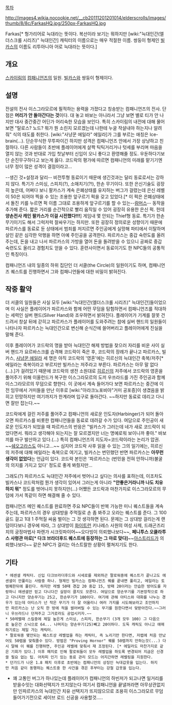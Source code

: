 [[목차]]

http://images4.wikia.nocookie.net/__cb20111201201014/elderscrolls/images/thumb/8/8c/FarkasHQ.jpg/250px-FarkasHQ.jpg

Farkas[* 헝가리어로 늑대라는 뜻이다. 복선이라 보기는 뭐하지만 [wiki:"늑대인간(엘더스크롤 시리즈)" 늑대인간] 캐릭터의 이름으로는 매우 적절한 이름. 쌍둥이 형제인 [[빌카스]]의 이름도 리투아니아 어로 늑대라는 뜻이다.]

== 개요 ==
[[스카이림]]의 [[컴패니언즈]]의 일원. [[빌카스]]와 쌍둥이 형제이다.

== 설명 ==
전설의 전사 이스그라모르에 필적하는 용력을 가졌다고 칭송받는 컴패니언즈의 전사. 단점은 '''머리가 안 돌아간다는 것'''이다. 대 놓고 바보는 아니라서 그냥 보면 별로 티가 안 나지만 대사 중간중간 어딘가 어리숙한 모습을 보인다. 특히 스카이림의 내전에 대해 물어보면 "탈로스? 노드? 뭐가 뭔 소린지 모르겠는데 나한테 누굴 작살내야 하는지나 알려줘" 식의 태도를 취한다. [wiki:"사냥꾼 에일라" 에일라]가 그를 부르는 애칭은 Ice-brain(…). 단순무식한 무투파이긴 하지만 성격은 컴패니언즈 안에서 가장 상냥하고 친절하다. 다른 사람들이 초반에 플레이어에게 살짝 틱틱거리거나 텃세를 부리며 마음을 열지 않는 것과 반대로 가입 첫날부터 신입이 오니 좋다고 환영해줄 정도. 우둔하다기보단 순진무구하다고 보는게 옳다.
코드락의 평가에 따르면 컴패니언의 미래를 맡기기엔 너무 정이 많은 성격이 결점이라고...


--생긴 것+설정과 달리-- 비전투형 동료이기 때문에 생긴것과는 달리 동료로서는 강하지 않다. 특기가 스미싱, 스피치(?), 소매치기(?!), 한손 무기이다. 또한 은신기술도 굉장히 높은데, 어쩌다 보니 팔카스가 계속 은폐상태를 유지하는 버그가 걸렸는데 은신 레벨이 50은 되어야 찍을 수 있는 조용한 앞구르기 퍽을 갖고 있었다.[* 이 퍽은 은폐상태에서 돌진 키를 누르면 퍽 이름 그대로 조용하게 앞구르기를 할 수 있는--[[람머스]]-- 동작을 추가해 준다. 짧은 거리를 순간적으로 빨리 움직일 수 있어 굉장히 유용한 은신 퍽. 헌데 '''양손전사 캐인 팔카스가 이걸 시전했다!!!'''] 게임내 몇 안되는 Thief형 동료. 특기가 한손 무기이기도 해서 그럭저럭 잘싸우기는 하지만. 또한 굉장히 정의로운 성향이기 때문에 파르카스를 동료로 둔 상태에서 범죄를 저지르면 주인공에게 실망해 파티에서 이탈하며 살인 같은 심각한 악행을 하면 아예 주인공을 공격한다. 파르카스는 중갑 숙련도를 올려 주는데, 돈을 내고 나서 파르카스의 가방을 열어 돈을 돌려받을 수 있으니 공짜로 중갑 숙련도도 올리고 경험치도 얻을 수 있다. 훈련사이면서 동료이기도 한 NPC들의 공통적인 특징이다.

컴패니언즈 내의 일종의 하위 집단인 더 서클(the Circle)의 일원이기도 하며, 컴패니언즈 퀘스트를 진행하면서 그와 컴패니언들에 대한 비밀이 밝혀진다.

== 작중 활약 ==
더 서클의 일원들은 사실 모두 [wiki:"늑대인간(엘더스크롤 시리즈)" 늑대인간]들이었으며 이 사실은 플레이어가 파르카스와 함께 어떤 무덤을 탐험하면서 컴패니언즈를 적대하는 세력인 실버 핸드(Silver Hand)와 조우하면서 밝혀진다. 플레이어가 기계를 잘못 건드려서 창살 뒤에 갇히고 파르카스가 플레이어를 도와주려는 참에 실버 핸드의 일원들이 나타나자 파르카스는 늑대인간으로 변신해 순식간에 쓸어버리고 플레이어에게 진실을 말해 준다.

이후 플레이어가 코드락의 명을 받아 늑대인간 해제 방법을 찾으러 자리를 비운 사이 실버 핸드가 요르바스크를 습격해 코드락이 죽은 후, 코드락의 장례가 끝나고 파르카스, 빌카스, [[사냥꾼 에일라]] 세 명은 아직 코드락의 '영혼'에는 히르신의 늑대인간 축복/저주[* 에일라는 축복이라고 부르지만 빌카스는 저주라고 부른다. 파르카스는 아무 말 없다(...).]가 걸려있기 때문에 코드락의 생전 소원대로 [[히르신]]의 저주에서 코드락의 영혼을 풀어주기 위해 이올런드가 복구한 이스그라모르의 도끼 우쓰라드를 가진 주인공과 함께 이스그라모르의 무덤으로 향한다. 이 곳에서 계속 들어가다 보면 파르카스는 중간에 이전 임무에서 거미들을 만난 이후로 [wiki:"아라크노포비아"거미 공포증]이 생겼음을 밝히고 민망하지만 여기까지가 한계라며 입구로 돌아간다. ~~하지만 동료로 데리고 다니면 잘만 잡는다.~~ 

코드락에게 걸린 저주를 풀어주고 컴패니언의 새로운 인도자(Harbinger)가 되어 돌아오면 파르카스를 비롯한 컴패니언들을 동료로 데려갈 수가 있다. 여담으로 주인공이 새로운 인도자가 되었을 때 파르카스의 반응은 "빌카스가 그러는데 네가 새로 코드락이 되었다면서. 뭐라고 생각해야 되는지는 잘 모르겠지만 너는 명예로워 보이니까 좋아." 바보끼를 마구 발산하고 있다.(…) 특히 컴패니언즈의 지도자=코드락이라는 논리가 압권. ~~[[쉐오고라스]]도 아니고...~~ 심지어 코드락 사후 읽을 수 있는 그의 일기에는, 히르신의 저주에 대해 에일라는 축복으로 여기고, 빌카스는 번민했던 반면 파르카스는 '''아무런 생각이 없었다'''는 언급이 있다. 코드락 본인은 '파르카스는 (번민을 전혀 안하니까)불굴의 의지를 가지고 있다' 정도로 좋게 봐줬지만...

그래도(?) 파르카스도 늑대인간 저주에서 벗어나고 싶다는 의사를 표하는데, 이조차도 빌카스나 코드락처럼 뭔가 생각이 있어서 그러는게 아니라 '''"안좋은거라니까 나도 치유하지 뭐"''' 정도를 벗어나지 못하지만(...) 어쨌든 코드락과 마찬가지로 이스그라모르의 무덤에 가서 똑같이 하면 해결해 줄 수 있다.

컴패니언즈 메인 퀘스트를 완료하면 주요 NPC들이 반복 가능한 미니 퀘스트들을 계속 주는데, 파르카스의 경우 상대방을 주먹질로 손 좀 봐주고 오라는 퀘스트를 준다. 그 100골드 걸고 1대 1 주먹질 싸움 벌이는 그 것 생각하면 된다. 문제는 그 상대방 걸리는게 랜덤이다보니 경우에 따라, 그 상대방이 [[화이트런]] 키나레스 사원의 여성 사제, 드래곤즈리치의 궁정마법사 파렌가 시크릿파이어~~오다빙이 의뢰했나보다~~, '''페니투스 오큘라투스 사령관 마로[* 다크 브라더후드 퀘스트에 등장하는 그 마로 맞다]'''~~[[아스트리드]]가 의뢰했나보다~~ 같은 NPC가 걸리는 아스트랄한 상황이 펼쳐지기도 한다.

== 기타 ==
 * 에센셜 캐릭터. 신입 다크브라더후드와 시세로를 제외하곤 팔로워중에 퀘스트가 끝나고도 에센셜이 안풀리는 사람중 하나. 형제인 빌카스는 컴패니언즈 퀘를 끝내면 풀리고, 에일라는 토템퀘한뒤에 풀린다. 하지만 레벨 50때 경갑 20 중갑 15, 방패 20이라는 안습한 방어도를 자랑하니 에센셜만 믿고 다니다간 실망이 클지도 모른다. 여담으로 양손무기를 기본장착으로 하고 다니지만 양손무기는 25고, 한손무기가 100이다. 여기에 관해 아티스와 대화를 나누는 경우가 있는데 아티스가 넌 작은 무기가 더 잘 어울리니 여러 가지를 시도해보라고 조언하지만 파르카스는 난 오직 한 방에 적을 썰어버릴 수 있는 무기를 원한다면서 맞받아친다.~~그러니 우쓰라드나 던져주고 그거로라도 공업시키자.~~
 * 50레벨때 스킬중에 제일 높은게 스미싱, 스피치, 한손무기 (3개 모두 100) 그 다음으로 높은건 스닉으로 64... 나머지는 양손무기(25)빼고 20이하다. 도둑 캐릭도 아니고 애매하기로는 제일 가는 캐릭터.
 * 팔로워중 몇안되는 퀘스트상 레벨업을 하는 캐릭터, 즉 노리기만 한다면, 저렙에 처음 만났어도 50렙을 맞춰줄수 있다. 방법은 "Proving Hornor" 퀘를 50렙까지 안하는것(...) 다시 말해 이 퀘를 진행하면, 주인공 레벨에 맞춰서 재 조정된다. [* 에일라도 마찬가지로 같은 기회가 있다.] 이후 패치로 인해 팔로워들이 모두 레벨업을 하도록 변경되어 지금은 신경쓸 필요 없는 팁. 어차피 인기 있는 동료 관리 모드는 어지간하면 레벨링을 지원한다.
 * 던가드가 나온 1.8 패치 이후로 초반에는 컴패니언의 상징인 늑대갑옷을 입는다. 하지만 처음 같이 동행하는 퀘스트중 한 사건을 겪은 후부터는 강철 갑옷을 입는다.
* 꽤 고통인 버그가 하나있는데 플레이어가 컴패니언의 하빈저가 되고나면 일거리를 받을수잇는 대화선택지가 뜨지않는다 여기서 컴패니언을 끝낼꺼라면 아무상관없지만 인파르카스의 늑대인간 치유 선택지가 뜨지않으므로 조용히 이스그라모르 무덤 들어가기전으로 세이브 로드 신공을 사용할것.....
